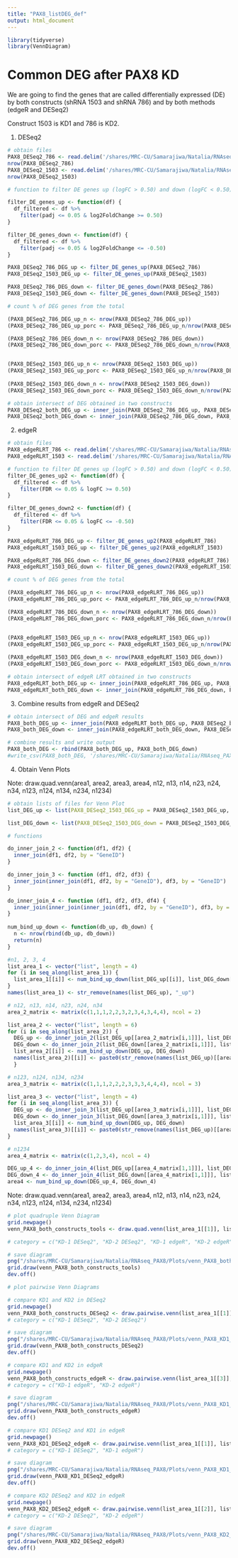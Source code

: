 ```yaml
---
title: "PAX8_listDEG_def"
output: html_document
---
```


```r
library(tidyverse)
library(VennDiagram)
```

# Common DEG after PAX8 KD

We are going to find the genes that are called differentially expressed (DE) by both constructs (shRNA 1503 and shRNA 786) and by both methods (edgeR and DESeq2)

Construct 1503 is KD1 and 786 is KD2. 

1. DESeq2

```r
# obtain files
PAX8_DESeq2_786 <- read.delim('/shares/MRC-CU/Samarajiwa/Natalia/RNAseq_PAX8/Constructs_separated/DEG/PAX8_M1A_RNAseq_allGene_DESeq2_7861MA_786_7861MA_C.csv', sep = '\t')
nrow(PAX8_DESeq2_786)
PAX8_DESeq2_1503 <- read.delim('/shares/MRC-CU/Samarajiwa/Natalia/RNAseq_PAX8/Constructs_separated/DEG/PAX8_M1A_RNAseq_allGene_DESeq2_7861MA_1503_7861MA_C.csv', sep = '\t')
nrow(PAX8_DESeq2_1503)
```


```r
# function to filter DE genes up (logFC > 0.50) and down (logFC < 0.50) and keep only dif expressed genes padj < 0.05

filter_DE_genes_up <- function(df) {
  df_filtered <- df %>% 
    filter(padj <= 0.05 & log2FoldChange >= 0.50)
}

filter_DE_genes_down <- function(df) {
  df_filtered <- df %>% 
    filter(padj <= 0.05 & log2FoldChange <= -0.50)
}

PAX8_DESeq2_786_DEG_up <- filter_DE_genes_up(PAX8_DESeq2_786)
PAX8_DESeq2_1503_DEG_up <- filter_DE_genes_up(PAX8_DESeq2_1503)

PAX8_DESeq2_786_DEG_down <- filter_DE_genes_down(PAX8_DESeq2_786)
PAX8_DESeq2_1503_DEG_down <- filter_DE_genes_down(PAX8_DESeq2_1503)

# count % of DEG genes from the total

(PAX8_DESeq2_786_DEG_up_n <- nrow(PAX8_DESeq2_786_DEG_up))
(PAX8_DESeq2_786_DEG_up_porc <- PAX8_DESeq2_786_DEG_up_n/nrow(PAX8_DESeq2_786)*100)

(PAX8_DESeq2_786_DEG_down_n <- nrow(PAX8_DESeq2_786_DEG_down))
(PAX8_DESeq2_786_DEG_down_porc <- PAX8_DESeq2_786_DEG_down_n/nrow(PAX8_DESeq2_786)*100)


(PAX8_DESeq2_1503_DEG_up_n <- nrow(PAX8_DESeq2_1503_DEG_up))
(PAX8_DESeq2_1503_DEG_up_porc <- PAX8_DESeq2_1503_DEG_up_n/nrow(PAX8_DESeq2_1503)*100)
  
(PAX8_DESeq2_1503_DEG_down_n <- nrow(PAX8_DESeq2_1503_DEG_down))
(PAX8_DESeq2_1503_DEG_down_porc <- PAX8_DESeq2_1503_DEG_down_n/nrow(PAX8_DESeq2_1503)*100)
```

```r
# obtain intersect of DEG obtained in two constructs
PAX8_DESeq2_both_DEG_up <- inner_join(PAX8_DESeq2_786_DEG_up, PAX8_DESeq2_1503_DEG_up, by = 'GeneID')
PAX8_DESeq2_both_DEG_down <- inner_join(PAX8_DESeq2_786_DEG_down, PAX8_DESeq2_1503_DEG_down, by = 'GeneID')
```

2. edgeR

```r
# obtain files
PAX8_edgeRLRT_786 <- read.delim('/shares/MRC-CU/Samarajiwa/Natalia/RNAseq_PAX8/Constructs_separated/DEG/PAX8_M1A_RNAseq_allGene_glmLRT_7861MA_786_7861MA_C.csv', sep = '\t')
PAX8_edgeRLRT_1503 <- read.delim('/shares/MRC-CU/Samarajiwa/Natalia/RNAseq_PAX8/Constructs_separated/DEG/PAX8_M1A_RNAseq_allGene_glmLRT_7861MA_1503_7861MA_C.csv', sep = '\t')
```

```r
# function to filter DE genes up (logFC > 0.50) and down (logFC < 0.50) and keep only dif expressed genes padj < 0.05 
filter_DE_genes_up2 <- function(df) {
  df_filtered <- df %>% 
    filter(FDR <= 0.05 & logFC >= 0.50)
}

filter_DE_genes_down2 <- function(df) {
  df_filtered <- df %>% 
    filter(FDR <= 0.05 & logFC <= -0.50)
}

PAX8_edgeRLRT_786_DEG_up <- filter_DE_genes_up2(PAX8_edgeRLRT_786)
PAX8_edgeRLRT_1503_DEG_up <- filter_DE_genes_up2(PAX8_edgeRLRT_1503)

PAX8_edgeRLRT_786_DEG_down <- filter_DE_genes_down2(PAX8_edgeRLRT_786)
PAX8_edgeRLRT_1503_DEG_down <- filter_DE_genes_down2(PAX8_edgeRLRT_1503)

# count % of DEG genes from the total

(PAX8_edgeRLRT_786_DEG_up_n <- nrow(PAX8_edgeRLRT_786_DEG_up))
(PAX8_edgeRLRT_786_DEG_up_porc <- PAX8_edgeRLRT_786_DEG_up_n/nrow(PAX8_edgeRLRT_786)*100)

(PAX8_edgeRLRT_786_DEG_down_n <- nrow(PAX8_edgeRLRT_786_DEG_down))
(PAX8_edgeRLRT_786_DEG_down_porc <- PAX8_edgeRLRT_786_DEG_down_n/nrow(PAX8_edgeRLRT_786)*100)


(PAX8_edgeRLRT_1503_DEG_up_n <- nrow(PAX8_edgeRLRT_1503_DEG_up))
(PAX8_edgeRLRT_1503_DEG_up_porc <- PAX8_edgeRLRT_1503_DEG_up_n/nrow(PAX8_edgeRLRT_1503)*100)
  
(PAX8_edgeRLRT_1503_DEG_down_n <- nrow(PAX8_edgeRLRT_1503_DEG_down))
(PAX8_edgeRLRT_1503_DEG_down_porc <- PAX8_edgeRLRT_1503_DEG_down_n/nrow(PAX8_edgeRLRT_1503)*100)
```

```r
# obtain intersect of edgeR LRT obtained in two constructs
PAX8_edgeRLRT_both_DEG_up <- inner_join(PAX8_edgeRLRT_786_DEG_up, PAX8_edgeRLRT_1503_DEG_up, by = 'GeneID')
PAX8_edgeRLRT_both_DEG_down <- inner_join(PAX8_edgeRLRT_786_DEG_down, PAX8_edgeRLRT_1503_DEG_down, by = 'GeneID')
```

3. Combine results from edgeR and DESeq2

```r
# obtain intersect of DEG and edgeR results
PAX8_both_DEG_up <- inner_join(PAX8_edgeRLRT_both_DEG_up, PAX8_DESeq2_both_DEG_up, by = 'GeneID')
PAX8_both_DEG_down <- inner_join(PAX8_edgeRLRT_both_DEG_down, PAX8_DESeq2_both_DEG_down, by = 'GeneID')
```

```r
# combine results and write output
PAX8_both_DEG <- rbind(PAX8_both_DEG_up, PAX8_both_DEG_down)
#write_csv(PAX8_both_DEG, '/shares/MRC-CU/Samarajiwa/Natalia/RNAseq_PAX8/Constructs_separated/DEG/PAX8_DEG.csv')
```

4. Obtain Venn Plots

Note: draw.quad.venn(area1, area2, area3, area4, n12, n13, n14, n23, n24,
n34, n123, n124, n134, n234, n1234)

```r
# obtain lists of files for Venn Plot
list_DEG_up <- list(PAX8_DESeq2_1503_DEG_up = PAX8_DESeq2_1503_DEG_up, PAX8_DESeq2_786_DEG_up = PAX8_DESeq2_786_DEG_up, PAX8_edgeRLRT_1503_DEG_up = PAX8_edgeRLRT_1503_DEG_up, PAX8_edgeRLRT_786_DEG_up = PAX8_edgeRLRT_786_DEG_up)

list_DEG_down <- list(PAX8_DESeq2_1503_DEG_down = PAX8_DESeq2_1503_DEG_down, PAX8_DESeq2_786_DEG_down = PAX8_DESeq2_786_DEG_down, PAX8_edgeRLRT_1503_DEG_down = PAX8_edgeRLRT_1503_DEG_down, PAX8_edgeRLRT_786_DEG_down = PAX8_edgeRLRT_786_DEG_down)

# functions

do_inner_join_2 <- function(df1, df2) {
  inner_join(df1, df2, by = "GeneID")
}

do_inner_join_3 <- function (df1, df2, df3) {
  inner_join(inner_join(df1, df2, by = "GeneID"), df3, by = "GeneID")
}

do_inner_join_4 <- function (df1, df2, df3, df4) {
  inner_join(inner_join(inner_join(df1, df2, by = "GeneID"), df3, by = "GeneID"), df4, by = "GeneID")
}
  
num_bind_up_down <- function(db_up, db_down) {
  n <- nrow(rbind(db_up, db_down))
  return(n)
}

#n1, 2, 3, 4
list_area_1 <- vector("list", length = 4)
for (i in seq_along(list_area_1)) {
  list_area_1[[i]] <- num_bind_up_down(list_DEG_up[[i]], list_DEG_down[[i]])
}
names(list_area_1) <- str_remove(names(list_DEG_up), "_up")

# n12, n13, n14, n23, n24, n34
area_2_matrix <- matrix(c(1,1,1,2,2,3,2,3,4,3,4,4), ncol = 2)

list_area_2 <- vector("list", length = 6)
for (i in seq_along(list_area_2)) {
  DEG_up <- do_inner_join_2(list_DEG_up[[area_2_matrix[i,1]]], list_DEG_up[[area_2_matrix[i,2]]])
  DEG_down <- do_inner_join_2(list_DEG_down[[area_2_matrix[i,1]]], list_DEG_down[[area_2_matrix[i,2]]])
  list_area_2[[i]] <- num_bind_up_down(DEG_up, DEG_down)
  names(list_area_2)[[i]] <- paste0(str_remove(names(list_DEG_up)[[area_2_matrix[i,1]]], "_up"), "_", str_remove(names(list_DEG_up)[[area_2_matrix[i,2]]], "_up"))
  }

# n123, n124, n134, n234
area_3_matrix <- matrix(c(1,1,1,2,2,2,3,3,3,4,4,4), ncol = 3)

list_area_3 <- vector("list", length = 4)
for (i in seq_along(list_area_3)) {
  DEG_up <- do_inner_join_3(list_DEG_up[[area_3_matrix[i,1]]], list_DEG_up[[area_3_matrix[i,2]]], list_DEG_up[[area_3_matrix[i,3]]])
  DEG_down <- do_inner_join_3(list_DEG_down[[area_3_matrix[i,1]]], list_DEG_down[[area_3_matrix[i,2]]], list_DEG_down[[area_3_matrix[i,3]]])
  list_area_3[[i]] <- num_bind_up_down(DEG_up, DEG_down)
  names(list_area_3)[[i]] <- paste0(str_remove(names(list_DEG_up)[[area_3_matrix[i,1]]], "_up"), "_", str_remove(names(list_DEG_up)[[area_3_matrix[i,2]]], "_up"), "_", str_remove(names(list_DEG_up)[[area_3_matrix[i,3]]], "_up"))
}

# n1234
area_4_matrix <- matrix(c(1,2,3,4), ncol = 4)

DEG_up_4 <- do_inner_join_4(list_DEG_up[[area_4_matrix[1,1]]], list_DEG_up[[area_4_matrix[1,2]]], list_DEG_up[[area_4_matrix[1,3]]], list_DEG_up[[area_4_matrix[1,4]]])
DEG_down_4 <- do_inner_join_4(list_DEG_down[[area_4_matrix[1,1]]], list_DEG_down[[area_4_matrix[1,2]]], list_DEG_down[[area_4_matrix[1,3]]], list_DEG_down[[area_4_matrix[1,4]]])
area4 <- num_bind_up_down(DEG_up_4, DEG_down_4)

```

Note: draw.quad.venn(area1, area2, area3, area4, n12, n13, n14, n23, n24,
n34, n123, n124, n134, n234, n1234)

```r
# plot quadruple Venn Diagram
grid.newpage()
venn_PAX8_both_constructs_tools <- draw.quad.venn(list_area_1[[1]], list_area_1[[2]], list_area_1[[3]], list_area_1[[4]], list_area_2[[1]], list_area_2[[2]], list_area_2[[3]], list_area_2[[4]], list_area_2[[5]], list_area_2[[6]], list_area_3[[1]], list_area_3[[2]], list_area_3[[3]], list_area_3[[4]], area4, fill = c("lightpink", "lightpink", "lightblue", "lightblue"),  cat.cex = 2, alpha = 0.2, cex = 2)

# category = c("KD-1 DESeq2", "KD-2 DESeq2", "KD-1 edgeR", "KD-2 edgeR")

# save diagram
png("/shares/MRC-CU/Samarajiwa/Natalia/RNAseq_PAX8/Plots/venn_PAX8_both_constructs_tools_def.png", width = 2000, height = 1300, res = 200)
grid.draw(venn_PAX8_both_constructs_tools)
dev.off()
```

```r
# plot pairwise Venn Diagrams

# compare KD1 and KD2 in DESeq2
grid.newpage()
venn_PAX8_both_constructs_DESeq2 <- draw.pairwise.venn(list_area_1[[1]], list_area_1[[2]], list_area_2[[1]], fill = c("lightpink", "lightpink"),  cat.cex = 2, alpha = 0.2, cex = 2)
# category = c("KD-1 DESeq2", "KD-2 DESeq2")

# save diagram
png("/shares/MRC-CU/Samarajiwa/Natalia/RNAseq_PAX8/Plots/venn_PAX8_KD1_KD2_DESeq2_def.png", width = 2000, height = 1300, res = 200)
grid.draw(venn_PAX8_both_constructs_DESeq2)
dev.off()

# compare KD1 and KD2 in edgeR
grid.newpage()
venn_PAX8_both_constructs_edgeR <- draw.pairwise.venn(list_area_1[[3]], list_area_1[[4]], list_area_2[[6]], fill = c("lightblue", "lightblue"),  cat.cex = 2, alpha = 0.2, cex = 2)
# category = c("KD-1 edgeR", "KD-2 edgeR")

# save diagram
png("/shares/MRC-CU/Samarajiwa/Natalia/RNAseq_PAX8/Plots/venn_PAX8_KD1_KD2_edgeR_def.png", width = 2000, height = 1300, res = 200)
grid.draw(venn_PAX8_both_constructs_edgeR)
dev.off()

# compare KD1 DESeq2 and KD1 in edgeR
grid.newpage()
venn_PAX8_KD1_DESeq2_edgeR <- draw.pairwise.venn(list_area_1[[1]], list_area_1[[3]], list_area_2[[2]], fill = c("lightpink", "lightblue"),  cat.cex = 2, alpha = 0.2, cex = 2)
# category = c("KD-1 DESeq2", "KD-1 edgeR")

# save diagram
png("/shares/MRC-CU/Samarajiwa/Natalia/RNAseq_PAX8/Plots/venn_PAX8_KD1_DESeq2_edgeR_def.png", width = 2000, height = 1300, res = 200)
grid.draw(venn_PAX8_KD1_DESeq2_edgeR)
dev.off()

# compare KD2 DESeq2 and KD2 in edgeR
grid.newpage()
venn_PAX8_KD2_DESeq2_edgeR <- draw.pairwise.venn(list_area_1[[2]], list_area_1[[4]], list_area_2[[5]], fill = c("lightpink", "lightblue"),  cat.cex = 2, alpha = 0.2, cex = 2)
# category = c("KD-2 DESeq2", "KD-2 edgeR")

# save diagram
png("/shares/MRC-CU/Samarajiwa/Natalia/RNAseq_PAX8/Plots/venn_PAX8_KD2_DESeq2_edgeR_def.png", width = 2000, height = 1300, res = 200)
grid.draw(venn_PAX8_KD2_DESeq2_edgeR)
dev.off()
```
